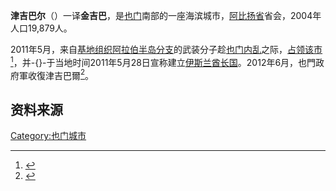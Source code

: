 {{Infobox settlement
|name          = 津吉巴尔
|other_name             =
|native_name            = {{lang-ar|زنجبار}}
|nickname               = 
|settlement_type        =
|motto                  =
|image_skyline          = 
|imagesize              = 
|image_caption          = 
|image_flag             = 
|flag_size              =
|image_seal             = 
|seal_size              =
|image_shield           = 
|shield_size            =
|image_map              = 
|mapsize                =
|map_caption            = 
|pushpin_map            = Yemen
|pushpin_label_position =bottom
|pushpin_mapsize        =300
|pushpin_map_caption    =在也門的位置
<!-- Location ------------------>
|coordinates_display    = inline,title
|coordinates_region     = YE
|subdivision_type       = 国家
|subdivision_name       = {{flag|Yemen}}
|subdivision_type1      = 省
|subdivision_name1      = [[阿比扬省|阿比扬省]]
|subdivision_type2      =
|subdivision_name2      = 
|subdivision_type3      =
|subdivision_name3      = 
|<!-- Politics ----------------->
|government_footnotes   =
|government_type        =
|leader_title           =
|leader_name            =
|leader_title1          =  <!-- for places with, say, both a mayor and a city manager -->
|leader_name1           =
|established_title      =  <!-- Settled -->
|established_date       = 
<!-- Area    --------------------->
|unit_pref                =Imperial <!--Enter: Imperial, if Imperial (metric) is desired-->
|area_footnotes           =
|area_total_km2           = <!-- ALL fields dealing with a measurements are subject to automatic unit conversion-->
|area_land_km2            = <!--See table @ Template:Infobox Settlement for details on automatic unit conversion-->
<!-- Population   ----------------------->
|population_as_of               =2004年
|population_footnotes           =
|population_note                =
|population_total              = 19,879
|population_density_km2         =
|population_density_sq_mi       =
|population_blank1_title        =Ethnicities
|population_blank1              =
|population_density_blank1_km2 =   
|population_density_blank1_sq_mi =
<!-- General information  --------------->
|timezone               =也门标准时间
|utc_offset             = +3
|timezone_DST           =
|utc_offset_DST         = 
|latd=13|latm=7|lats=42|latNS=N
|longd=45|longm=22|longs=49|longEW=E
|elevation_footnotes    =  <!--for references: use <ref> </ref> tags-->
|elevation_m            = 
|elevation_ft           =
<!-- Area/postal codes & others -------->
|postal_code_type       =  <!-- enter ZIP code, Postcode, Post code, Postal code... -->
|postal_code            =
|area_code              =
|blank_name             =
|blank_info             =
|blank1_name            =
|blank1_info            =
|website                = 
|footnotes              = 
}}
'''津吉巴尔'''（{{lang-ar|زنجبار}}）一译'''金吉巴'''，是[[也门|也门]]南部的一座海滨城市，[[阿比扬省|阿比扬省]]省会，2004年人口19,879人。

2011年5月，来自[[基地组织阿拉伯半岛分支|基地组织阿拉伯半岛分支]]的武装分子趁[[2011年也门反政府示威|也门内乱]]之际，[[津吉巴尔之战|占领该市]]<ref>{{cite news|author=尹炣　王秋韵|title="基地"组织宣称占领也门南部城市为建国首都|url=http://news.163.com/11/0529/16/75832S8800014JB5.html|accessdate=2011-05-29|newspaper=网易|date=2011-05-29|archive-date=2020-05-05|archive-url=https://web.archive.org/web/20200505002033/http://news.163.com/11/0529/16/75832S8800014JB5.html|dead-url=no}}</ref>，并-{}-于当地时间2011年5月28日宣称建立[[伊斯兰酋长国|伊斯兰酋长国]]。2012年6月，也門政府軍收復津吉巴爾<ref>{{Cite news |url=https://www.voachinese.com/a/yemen-20120612/1206374.html |title=也门从“基地”手中夺回南部城市 |publisher=美國之音 |date=2012-06-12 |accessdate=2018-01-10 |archive-date=2020-05-05 |archive-url=https://web.archive.org/web/20200505002040/https://www.voachinese.com/a/yemen-20120612/1206374.html |dead-url=no }}</ref>。

==资料来源==
<references />

{{WAsia-stub}}
[[Category:也门城市|Category:也门城市]]